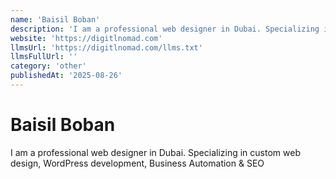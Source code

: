 ```yaml
---
name: 'Baisil Boban'
description: 'I am a professional web designer in Dubai. Specializing in custom web design, WordPress development, Business Automation & SEO'
website: 'https://digitlnomad.com'
llmsUrl: 'https://digitlnomad.com/llms.txt'
llmsFullUrl: ''
category: 'other'
publishedAt: '2025-08-26'
---
```


# Baisil Boban

I am a professional web designer in Dubai. Specializing in custom web design, WordPress development, Business Automation & SEO
